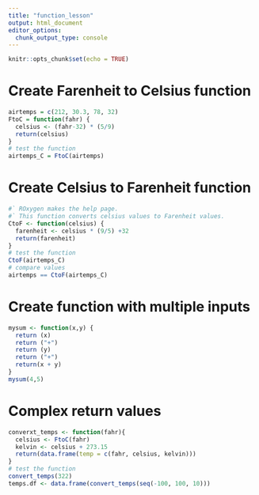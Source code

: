 ```yaml
---
title: "function_lesson"
output: html_document
editor_options: 
  chunk_output_type: console
---
```


```r
knitr::opts_chunk$set(echo = TRUE)
```

# Create Farenheit to Celsius function
```r
airtemps = c(212, 30.3, 78, 32)
FtoC = function(fahr) { 
  celsius <- (fahr-32) * (5/9)
  return(celsius)
}
# test the function
airtemps_C = FtoC(airtemps)
```

# Create Celsius to Farenheit function
```r
#` ROxygen makes the help page.
#` This function converts celsius values to Farenheit values.
CtoF <- function(celsius) {
  farenheit <- celsius * (9/5) +32
  return(farenheit)
}
# test the function
CtoF(airtemps_C)
# compare values
airtemps == CtoF(airtemps_C)
```

# Create function with multiple inputs
```r
mysum <- function(x,y) {
  return (x)
  return ("+")
  return (y)
  return ("+")
  return(x + y)
}
mysum(4,5)
```

# Complex return values 
```r
converxt_temps <- function(fahr){
  celsius <- FtoC(fahr)
  kelvin <- celsius + 273.15
  return(data.frame(temp = c(fahr, celsius, kelvin)))
}
# test the function
convert_temps(322)
temps.df <- data.frame(convert_temps(seq(-100, 100, 10)))
```


